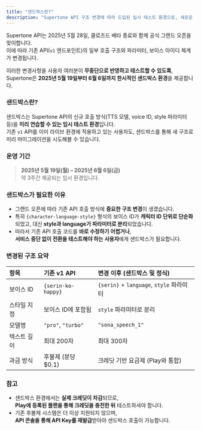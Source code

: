 ```yaml
---
title: "샌드박스란?"
description: "Supertone API 구조 변경에 따라 도입된 임시 테스트 환경으로, 새로운 호출 방식을 사전 점검할 수 있습니다."
---
```


Supertone API는 2025년 5월 28일, 클로즈드 베타 종료와 함께 공식 그랜드 오픈을 맞이합니다.\
이에 따라 기존 API(`v1` 엔드포인트)의 일부 호출 구조와 파라미터, 보이스 아이디 체계가 변경됩니다.

이러한 변경사항을 사용자 여러분이 **무중단으로 반영하고 테스트할 수 있도록**,\
Supertone은 **2025년 5월 19일부터 6월 6일까지 한시적인 샌드박스 환경**을 제공합니다.

### 샌드박스란?

샌드박스는 Supertone API의 신규 호출 방식(TTS 모델, voice ID, style 파라미터 등)을 **미리 연습할 수 있는 임시 테스트 환경**입니다.\
기존 `v1` API를 이미 라이브 환경에 적용하고 있는 사용자도, 샌드박스를 통해 새 구조로 미리 마이그레이션을 시도해볼 수 있습니다.

### 운영 기간

> **2025년 5월 19일(월) – 2025년 6월 6일(금)**\
> 약 3주간 제공되는 임시 환경입니다.

### 샌드박스가 필요한 이유

- 그랜드 오픈에 따라 기존 API 호출 방식에 **중요한 구조 변경**이 생겼습니다.
- 특히 `{character-language-style}` 형식의 보이스 ID가 **캐릭터 ID 단위로 단순화**되었고, 대신 **style과 language가 파라미터로 분리**되었습니다.
- 따라서 기존 API 호출 코드를 **바로 수정하기 어렵거나**,\
  **서비스 중단 없이 전환을 테스트해야 하는 사용자**에게 샌드박스가 필요합니다.

### 변경된 구조 요약

| 항목     | 기존 v1 API          | 변경 이후 (샌드박스 및 정식)                     |
| :----- | :----------------- | :------------------------------------ |
| 보이스 ID | `{serin-ko-happy}` | `{serin}` \+ `language`, `style` 파라미터 |
| 스타일 지정 | 보이스 ID에 포함됨        | `style` 파라미터로 분리                      |
| 모델명    | `"pro"`, `"turbo"` | `"sona_speech_1"`                     |
| 텍스트 길이 | 최대 200자            | 최대 300자                               |
| 과금 방식  | 후불제 (분당 \$0.1)     | 크레딧 기반 요금제 (Play와 통합)                 |

### 참고

- 샌드박스 환경에서는 **실제 크레딧이 차감**되므로,\
  **Play에 등록된 플랜을 통해 크레딧을 충전한 뒤** 테스트하셔야 합니다.
- 기존 후불제 시스템은 더 이상 지원되지 않으며,\
  **API 콘솔을 통해 API Key를 재발급**받아야 샌드박스 호출이 가능합니다.